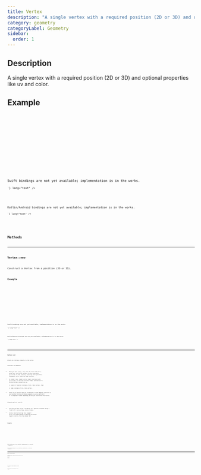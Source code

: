 ```yaml
---
title: Vertex
description: "A single vertex with a required position (2D or 3D) and optional properties like uv and color."
category: geometry
categoryLabel: Geometry
sidebar:
  order: 1
---
```



## Description

A single vertex with a required position (2D or 3D) and optional properties like uv and color.



## Example

<Tabs>

<TabItem label="Rust">
<Code
code={`
use fragmentcolor::mesh::Vertex;
let v = Vertex::new([0.0, 0.0, 0.0]).set("uv", [0.5, 0.5]);
`}
lang="rust"
/>

</TabItem>

<TabItem label="JavaScript">
<Code
code={`
const v = new Vertex([0.0, 0.0, 0.0]).set("uv", [0.5, 0.5]);
`}
lang="js"
/>

</TabItem>

<TabItem label="Python">
<Code
code={`
from fragmentcolor import Vertex
v = Vertex([0.0, 0.0, 0.0]).set("uv", [0.5, 0.5])
`}
lang="python"
/>

</TabItem>

<TabItem label="Swift">
<Aside type="caution" title="Work in progress">Swift bindings are not yet available; implementation is in the works.</Aside>
<Code
code={`
// Swift placeholder: bindings WIP

`}
lang="text"
/>

</TabItem>

<TabItem label="Kotlin">
<Aside type="caution" title="Work in progress">Kotlin/Android bindings are not yet available; implementation is in the works.</Aside>
<Code
code={`
// Kotlin placeholder: bindings WIP

`}
lang="text"
/>

</TabItem>

</Tabs>


## Methods


---

### Vertex::new

Construct a Vertex from a position (2D or 3D).

#### Example

<Tabs>

<TabItem label="Rust">
<Code
code={`
use fragmentcolor::mesh::Vertex;
let v = Vertex::new([0.0, 0.0]);
`}
lang="rust"
/>

</TabItem>

<TabItem label="JavaScript">
<Code
code={`
const v = new Vertex([0.0, 0.0]);
`}
lang="js"
/>

</TabItem>

<TabItem label="Python">
<Code
code={`
from fragmentcolor import Vertex
v = Vertex([0.0, 0.0])
`}
lang="python"
/>

</TabItem>

<TabItem label="Swift">
<Aside type="caution" title="Work in progress">Swift bindings are not yet available; implementation is in the works.</Aside>
<Code
code={`
// Swift placeholder: bindings WIP

`}
lang="text"
/>

</TabItem>

<TabItem label="Kotlin">
<Aside type="caution" title="Work in progress">Kotlin/Android bindings are not yet available; implementation is in the works.</Aside>
<Code
code={`
// Kotlin placeholder: bindings WIP

`}
lang="text"
/>

</TabItem>

</Tabs>


---

### Vertex::set

Attach an arbitrary property to the vertex.

Locations and mapping:

- When you call `set(key, value)` for the first time for a given key, the Vertex assigns the next available `@location(N)` to that property (starting after position). Subsequent calls reuse the same location.
- At render time, shader vertex inputs (declared with `@location(N)`) are derived from the Shader and matched to Vertex/Instance properties by:
  1) explicit location (instance first, then vertex), then
  2) name (instance first, then vertex).
- There is no special-case for location(0) in the mapping; position is just another vertex attribute exposed as `position` with a 2- or 3-component format depending on how you constructed the Vertex.

Planned explicit control:

- You will be able to pin a property to a specific location using a fluent API: `vertex.set(key, value).at(index)`.
- Vertex construction may also support `Vertex::from_shader(&Shader)` to derive an initial layout directly from the shader AST.

#### Example

<Tabs>

<TabItem label="Rust">
<Code
code={`
use fragmentcolor::mesh::{Vertex, VertexValue};
let v = Vertex::new([0.0, 0.0, 0.0]).set("weight", 1.0).set("color",[1.0, 0.0, 0.0]);
`}
lang="rust"
/>

</TabItem>

<TabItem label="JavaScript">
<Code
code={`
const v = new Vertex([0.0, 0.0, 0.0]).set("weight", 1.0).set("color",[1.0, 0.0, 0.0]);
`}
lang="js"
/>

</TabItem>

<TabItem label="Python">
<Code
code={`
from fragmentcolor import Vertex
v = Vertex([0.0, 0.0, 0.0]).set("weight", 1.0).set("color",[1.0, 0.0, 0.0])
`}
lang="python"
/>

</TabItem>

<TabItem label="Swift">
<Aside type="caution" title="Work in progress">Swift bindings are not yet available; implementation is in the works.</Aside>
<Code
code={`
// Swift placeholder: bindings WIP

`}
lang="text"
/>

</TabItem>

<TabItem label="Kotlin">
<Aside type="caution" title="Work in progress">Kotlin/Android bindings are not yet available; implementation is in the works.</Aside>
<Code
code={`
// Kotlin placeholder: bindings WIP

`}
lang="text"
/>

</TabItem>

</Tabs>


---

### Vertex::create_instance

Create an Instance from this Vertex by cloning all of its properties

#### Example

<Tabs>

<TabItem label="Rust">
<Code
code={`
use fragmentcolor::mesh::Vertex;
let v = Vertex::new([0.0, 0.0]);
let inst = v.create_instance();
_ = inst;
`}
lang="rust" meta="collapse={4-4}"
/>

</TabItem>

<TabItem label="JavaScript">
<Code
code={`
const v = new Vertex([0.0, 0.0]);
const inst = v.createInstance();
`}
lang="js"
/>

</TabItem>

<TabItem label="Python">
<Code
code={`
from fragmentcolor import Vertex
v = Vertex([0.0, 0.0])
inst = v.create_instance()
`}
lang="python"
/>

</TabItem>

<TabItem label="Swift">
<Aside type="caution" title="Work in progress">Swift bindings are not yet available; implementation is in the works.</Aside>
<Code
code={`
// Swift placeholder: bindings WIP

`}
lang="text"
/>

</TabItem>

<TabItem label="Kotlin">
<Aside type="caution" title="Work in progress">Kotlin/Android bindings are not yet available; implementation is in the works.</Aside>
<Code
code={`
// Kotlin placeholder: bindings WIP

`}
lang="text"
/>

</TabItem>

</Tabs>
